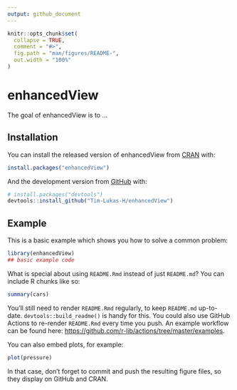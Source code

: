 ```yaml
---
output: github_document
---
```


<!-- README.md is generated from README.Rmd. Please edit that file -->

```r
knitr::opts_chunk$set(
  collapse = TRUE,
  comment = "#>",
  fig.path = "man/figures/README-",
  out.width = "100%"
)
```

# enhancedView

<!-- badges: start -->
<!-- badges: end -->

The goal of enhancedView is to ...

## Installation

You can install the released version of enhancedView from [CRAN](https://CRAN.R-project.org) with:

``` r
install.packages("enhancedView")
```

And the development version from [GitHub](https://github.com/) with:

``` r
# install.packages("devtools")
devtools::install_github("Tim-Lukas-H/enhancedView")
```
## Example

This is a basic example which shows you how to solve a common problem:

```r
library(enhancedView)
## basic example code
```

What is special about using `README.Rmd` instead of just `README.md`? You can include R chunks like so:

```r
summary(cars)
```

You'll still need to render `README.Rmd` regularly, to keep `README.md` up-to-date. `devtools::build_readme()` is handy for this. You could also use GitHub Actions to re-render `README.Rmd` every time you push. An example workflow can be found here: <https://github.com/r-lib/actions/tree/master/examples>.

You can also embed plots, for example:

```r
plot(pressure)
```

In that case, don't forget to commit and push the resulting figure files, so they display on GitHub and CRAN.
